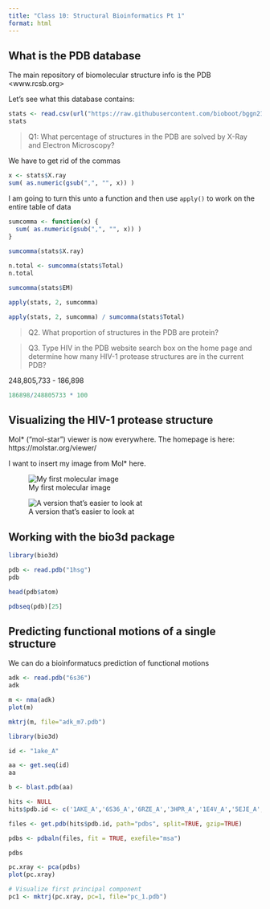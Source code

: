 ```yaml
---
title: "Class 10: Structural Bioinformatics Pt 1"
format: html
---
```


## What is the PDB database

The main repository of biomolecular structure info is the PDB <www.rcsb.org>

Let's see what this database contains:

```r
stats <- read.csv(url("https://raw.githubusercontent.com/bioboot/bggn213_W24/gh-pages/class-material/pdb_stats.csv"), row.names = 1)
stats
```

> Q1: What percentage of structures in the PDB are solved by X-Ray and Electron Microscopy?

We have to get rid of the commas 
```r
x <- stats$X.ray
sum( as.numeric(gsub(",", "", x)) )
```
I am going to turn this unto a function and then use `apply()` to work on the entire table of data

```r
sumcomma <- function(x) {
  sum( as.numeric(gsub(",", "", x)) )
}
  
sumcomma(stats$X.ray)
```

```r
n.total <- sumcomma(stats$Total)
n.total
```
```r
sumcomma(stats$EM)
```

```r
apply(stats, 2, sumcomma)
```

```r
apply(stats, 2, sumcomma) / sumcomma(stats$Total)
```

> Q2. What proportion of structures in the PDB are protein?



> Q3. Type HIV in the PDB website search box on the home page and determine how many HIV-1 protease structures are in the current PDB?

248,805,733 - 186,898

```r
186898/248805733 * 100
```

## Visualizing the HIV-1 protease structure


Mol* ("mol-star") viewer is now everywhere. The homepage is here:
https://molstar.org/viewer/

I want to insert my image from Mol* here.

![My first molecular image](1HSG.png)

![A version that's easier to look at](1HSG_filtered rep)


## Working with the bio3d package

```r
library(bio3d)
```

```r
pdb <- read.pdb("1hsg")
pdb
```

```r
head(pdb$atom)
```

```r
pdbseq(pdb)[25]
```

## Predicting functional motions of a single structure

We can do a bioinformatucs prediction of functional motions 

```r
adk <- read.pdb("6s36")
adk
```

```r
m <- nma(adk)
plot(m)
```

```r
mktrj(m, file="adk_m7.pdb")
```

```r
library(bio3d)
```


```r
id <- "1ake_A"

aa <- get.seq(id)
aa
```


```r
b <- blast.pdb(aa)
```

```r
hits <- NULL
hits$pdb.id <- c('1AKE_A','6S36_A','6RZE_A','3HPR_A','1E4V_A','5EJE_A','1E4Y_A','3X2S_A','6HAP_A','6HAM_A','4K46_A','3GMT_A','4PZL_A')
```


```r
files <- get.pdb(hits$pdb.id, path="pdbs", split=TRUE, gzip=TRUE)
```

```r
pdbs <- pdbaln(files, fit = TRUE, exefile="msa")
```

```r
pdbs
```

```r
pc.xray <- pca(pdbs)
plot(pc.xray)
```

```r
# Visualize first principal component
pc1 <- mktrj(pc.xray, pc=1, file="pc_1.pdb")
```
















